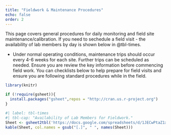 ```yaml
---
title: "Fieldwork & Maintenance Procedures"
echo: false
order: 2
---
```


This page covers general procedures for daily monitoring and field site maintenance/calibration.  If you need to sechedule a field visit - the availability of lab members by day is shown below in @tbl-times.

*  Under normal operating conditions, maintenance trips should occur every 4-6 weeks for each site.  Further trips can be scheduled as needed.  Ensure you are review the key information before commencing field work.  You can checklists below to help prepare for field visits and ensure you are following standard procedures while in the field.


```r
library(knitr)

if (!require(gsheet)){
  install.packages("gsheet",repos = "http://cran.us.r-project.org")
}


```


```R
#| label: tbl-times
#| tbl-cap: "Availability of Lab Members for Fieldwork."
Sheet <- gsheet2tbl('https://docs.google.com/spreadsheets/d/1JECwPtaZ1xqfLQEHL38-5nwb94mn0Jt5V83zR-DyN1g/edit#gid=0')
kable(Sheet, col.names = gsub("[.]", " ", names(Sheet)))
```
